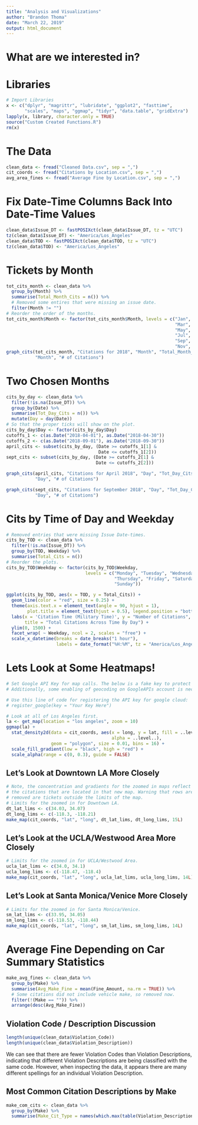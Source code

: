 ```yaml
---
title: "Analysis and Visualizations"
author: "Brandon Thoma"
date: "March 22, 2019"
output: html_document
---
```


# What are we interested in?

# Libraries

```r
# Import Libraries
x <- c("dplyr", "magrittr", "lubridate", "ggplot2", "fasttime",
       "scales", "maps", "ggmap", "tidyr", "data.table", "gridExtra")
lapply(x, library, character.only = TRUE)
source("Custom Created Functions.R")
rm(x)
```

# The Data

```r
clean_data <- fread("Cleaned Data.csv", sep = ",")
cit_coords <- fread("Citations by Location.csv", sep = ",")
avg_area_fines <- fread("Average Fine by Location.csv", sep = ",")
```

# Fix Date-Time Columns Back Into Date-Time Values

```r
clean_data$Issue_DT <- fastPOSIXct(clean_data$Issue_DT, tz = "UTC")
tz(clean_data$Issue_DT) <- "America/Los_Angeles"
clean_data$TOD <- fastPOSIXct(clean_data$TOD, tz = "UTC")
tz(clean_data$TOD) <- "America/Los_Angeles"
```

# Tickets by Month

```r
tot_cits_month <- clean_data %>%
  group_by(Month) %>%
  summarise(Total_Month_Cits = n()) %>%
  # Removed some entires that were missing an issue date.
  filter(Month != "")
# Reorder the order of the months.
tot_cits_month$Month <- factor(tot_cits_month$Month, levels = c("Jan", "Feb",
                                                                "Mar", "Apr",
                                                                "May", "Jun",
                                                                "Jul", "Aug",
                                                                "Sep", "Oct",
                                                                "Nov", "Dec"))
graph_cits(tot_cits_month, "Citations for 2018", "Month", "Total_Month_Cits",
           "Month", "# of Citations")
```

# Two Chosen Months

```r
cits_by_day <- clean_data %>%
  filter(!is.na(Issue_DT)) %>%
  group_by(Date) %>%
  summarise(Tot_Day_Cits = n()) %>%
  mutate(Day = day(Date))
# So that the proper ticks will show on the plot.
cits_by_day$Day <- factor(cits_by_day$Day)
cutoffs_1 <- c(as.Date("2018-04-01"), as.Date("2018-04-30"))
cutoffs_2 <- c(as.Date("2018-09-01"), as.Date("2018-09-30"))
april_cits <- subset(cits_by_day, (Date >= cutoffs_1[1] &
                                   Date <= cutoffs_1[2]))
sept_cits <- subset(cits_by_day, (Date >= cutoffs_2[1] &
                                  Date <= cutoffs_2[2]))
```

```r
graph_cits(april_cits, "Citations for April 2018", "Day", "Tot_Day_Cits",
           "Day", "# of Citations")
```

```r
graph_cits(sept_cits, "Citations for September 2018", "Day", "Tot_Day_Cits",
           "Day", "# of Citations")
```

# Cits by Time of Day and Weekday

```r
# Removed entries that were missing Issue Date-times.
cits_by_TOD <- clean_data %>%
  filter(!is.na(Issue_DT)) %>%
  group_by(TOD, Weekday) %>%
  summarise(Total_Cits = n())
# Reorder the plots.
cits_by_TOD$Weekday <- factor(cits_by_TOD$Weekday,
                              levels = c("Monday", "Tuesday", "Wednesday",
                                         "Thursday", "Friday", "Saturday",
                                         "Sunday"))
```

```r
ggplot(cits_by_TOD, aes(x = TOD, y = Total_Cits)) +
  geom_line(color = "red", size = 0.25) + 
  theme(axis.text.x = element_text(angle = 90, hjust = 1),
        plot.title = element_text(hjust = 0.5), legend.position = "bottom") + 
  labs(x = 'Citation Time (Military Time)', y = "Number of Citations",
       title = "Total Citations Across Time By Day") + 
  ylim(0, 1500) +
  facet_wrap( ~ Weekday, ncol = 2, scales = "free") +
  scale_x_datetime(breaks = date_breaks("1 hour"),
                   labels = date_format("%H:%M", tz = "America/Los_Angeles"))
```

# Lets Look at Some Heatmaps!

```r
# Set Google API Key for map calls. The below is a fake key to protect my key.
# Additionally, some enabling of geocoding on GoogleAPIs account is necessary.

# Use this line of code for registering the API key for google cloud:
# register_google(key = "Your Key Here")

# Look at all of Los Angeles first.
la <- get_map(location = "los angeles", zoom = 10)
ggmap(la) +
  stat_density2d(data = cit_coords, aes(x = long, y = lat, fill = ..level..,
                                        alpha = ..level..),
                 geom = "polygon", size = 0.01, bins = 16) +
  scale_fill_gradient(low = "black", high = "red") +
  scale_alpha(range = c(0, 0.3), guide = FALSE)
```

## Let's Look at Downtown LA More Closely

```r
# Note, the concentration and gradients for the zoomed in maps reflect only
# the citations that are located in that new map. Warning that rows are
# removed are tickets outside the limits of the map.
# Limits for the zoomed in for Downtown LA.
dt_lat_lims <- c(34.03, 34.07)
dt_long_lims <- c(-118.3, -118.21)
make_map(cit_coords, "lat", "long", dt_lat_lims, dt_long_lims, 15L)
```

## Let's Look at the UCLA/Westwood Area More Closely

```r
# Limits for the zoomed in for UCLA/Westwood Area.
ucla_lat_lims <- c(34.0, 34.1)
ucla_long_lims <- c(-118.47, -118.4)
make_map(cit_coords, "lat", "long", ucla_lat_lims, ucla_long_lims, 14L)
```

## Let's Look at Santa Monica/Venice More Closely

```r
# Limits for the zoomed in for Santa Monica/Venice.
sm_lat_lims <- c(33.95, 34.05)
sm_long_lims <- c(-118.53, -118.44)
make_map(cit_coords, "lat", "long", sm_lat_lims, sm_long_lims, 14L)
```

# Average Fine Depending on Car Summary Statistics

```r
make_avg_fines <- clean_data %>%
  group_by(Make) %>%
  summarise(Avg_Make_Fine = mean(Fine_Amount, na.rm = TRUE)) %>%
  # Some citations did not include vehicle make, so removed now.
  filter(!(Make == "")) %>%
  arrange(desc(Avg_Make_Fine))
```

## Violation Code / Description Discussion

```r
length(unique(clean_data$Violation_Code))
length(unique(clean_data$Violation_Description))
```

We can see that there are fewer Violation Codes than Violation Descriptions,
indicating that different Violation Descriptions are being classified with the
same code. However, when inspecting the data, it appears there are many
different spellings for an individual Violation Description.

## Most Common Citation Descriptions by Make

```r
make_com_cits <- clean_data %>%
  group_by(Make) %>%
  summarise(Make_Cit_Type = names(which.max(table(Violation_Description))))
```
